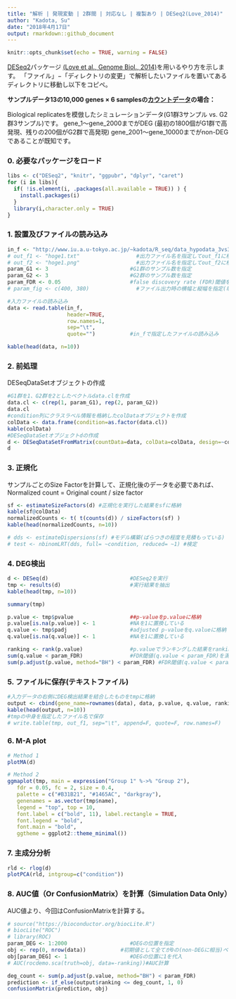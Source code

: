 ```yaml
---
title: "解析 | 発現変動 | 2群間 | 対応なし | 複製あり | DESeq2(Love_2014)"
author: "Kadota, Su"
date: "2018年4月17日"
output: rmarkdown::github_document
---
```


```r
knitr::opts_chunk$set(echo = TRUE, warning = FALSE)
```

[DESeq2](http://bioconductor.org/packages/release/bioc/html/DESeq2.html)パッケージ [(Love et al., Genome Biol., 2014)](http://www.ncbi.nlm.nih.gov/pubmed/25516281)を用いるやり方を示します。
「ファイル」−「ディレクトリの変更」で解析したいファイルを置いてあるディレクトリに移動し以下をコピペ。

**サンプルデータ13の10,000 genes × 6 samplesの[カウントデータ](http://www.iu.a.u-tokyo.ac.jp/~kadota/R_seq/data_hypodata_3vs3.txt)の場合：**  

Biological replicatesを模倣したシミュレーションデータ(G1群3サンプル vs. G2群3サンプル)です。 gene_1〜gene_2000までがDEG (最初の1800個がG1群で高発現、残りの200個がG2群で高発現) gene_2001〜gene_10000までがnon-DEGであることが既知です。  

### 0. 必要なパッケージをロード
```r
libs <- c("DESeq2", "knitr", "ggpubr", "dplyr", "caret")
for (i in libs){
  if( !is.element(i, .packages(all.available = TRUE)) ) {
    install.packages(i)
  }
  library(i,character.only = TRUE)
}
```

### 1. 設置及びファイルの読み込み
```r
in_f <- "http://www.iu.a.u-tokyo.ac.jp/~kadota/R_seq/data_hypodata_3vs3.txt"
# out_f1 <- "hoge1.txt"                  #出力ファイル名を指定してout_f1に格納
# out_f2 <- "hoge1.png"                  #出力ファイル名を指定してout_f2に格納
param_G1 <- 3                          #G1群のサンプル数を指定
param_G2 <- 3                          #G2群のサンプル数を指定
param_FDR <- 0.05                      #false discovery rate (FDR)閾値を指定
# param_fig <- c(400, 380)               #ファイル出力時の横幅と縦幅を指定(単位はピクセル)

#入力ファイルの読み込み
data <- read.table(in_f, 
                   header=TRUE, 
                   row.names=1, 
                   sep="\t", 
                   quote="")           #in_fで指定したファイルの読み込み

kable(head(data, n=10))
```

### 2. 前処理
DESeqDataSetオブジェクトの作成

```r
#G1群を1、G2群を2としたベクトルdata.clを作成
data.cl <- c(rep(1, param_G1), rep(2, param_G2))
data.cl
#condition列にクラスラベル情報を格納したcolDataオブジェクトを作成
colData <- data.frame(condition=as.factor(data.cl))
kable(colData)
#DESeqDataSetオブジェクトdの作成
d <- DESeqDataSetFromMatrix(countData=data, colData=colData, design=~condition)
d
```

### 3. 正規化
サンプルごとのSize Factorを計算して、正規化後のデータを必要であれば、
Normalized count = Original count / size factor

```r
sf <- estimateSizeFactors(d) #正規化を実行した結果をsfに格納
kable(sf@colData)
normalizedCounts <- t( t(counts(d)) / sizeFactors(sf) )
kable(head(normalizedCounts, n=10))

# dds <- estimateDispersions(sf) #モデル構築(ばらつきの程度を見積もっている)
# test <- nbinomLRT(dds, full= ~condition, reduced= ~1) #検定
```

### 4. DEG検出
```r
d <- DESeq(d)                          #DESeq2を実行
tmp <- results(d)                      #実行結果を抽出
kable(head(tmp, n=10))

summary(tmp)

p.value <- tmp$pvalue                  ##p-valueをp.valueに格納
p.value[is.na(p.value)] <- 1           #NAを1に置換している
q.value <- tmp$padj                    #adjusted p-valueをq.valueに格納
q.value[is.na(q.value)] <- 1           #NAを1に置換している

ranking <- rank(p.value)               #p.valueでランキングした結果をrankingに格納
sum(q.value < param_FDR)               #FDR閾値(q.value < param_FDR)を満たす遺伝子数を表示
sum(p.adjust(p.value, method="BH") < param_FDR) #FDR閾値(q.value < param_FDR)を満たす遺伝子数を表示(TCCはp-valueをもとにBH法でq-value情報を得ている)
```

### 5. ファイルに保存(テキストファイル)
```r
#入力データの右側にDEG検出結果を結合したものをtmpに格納
output <- cbind(gene_name=rownames(data), data, p.value, q.value, ranking)
kable(head(output, n=10))
#tmpの中身を指定したファイル名で保存
# write.table(tmp, out_f1, sep="\t", append=F, quote=F, row.names=F)
```

### 6. M-A plot
```r
# Method 1
plotMA(d) 

# Method 2
ggmaplot(tmp, main = expression("Group 1" %->% "Group 2"),
   fdr = 0.05, fc = 2, size = 0.4,
   palette = c("#B31B21", "#1465AC", "darkgray"),
   genenames = as.vector(tmp$name),
   legend = "top", top = 10,
   font.label = c("bold", 11), label.rectangle = TRUE,
   font.legend = "bold",
   font.main = "bold",
   ggtheme = ggplot2::theme_minimal())
```

### 7. 主成分分析

```r
rld <- rlog(d)
plotPCA(rld, intgroup=c("condition"))
```

### 8. AUC値（Or ConfusionMatrix）を計算（Simulation Data Only）

AUC値より、今回はConfusionMatrixを計算する。
```r
# source("https://bioconductor.org/biocLite.R")
# biocLite("ROC")
# library(ROC)
param_DEG <- 1:2000                    #DEGの位置を指定
obj <- rep(0, nrow(data))           #初期値として全てが0の(non-DEGに相当)ベクトルobjを作成
obj[param_DEG] <- 1                    #DEGの位置に1を代入
# AUC(rocdemo.sca(truth=obj, data=-ranking))#AUC計算

deg_count <- sum(p.adjust(p.value, method="BH") < param_FDR)
prediction <- if_else(output$ranking <= deg_count, 1, 0)
confusionMatrix(prediction, obj)
```